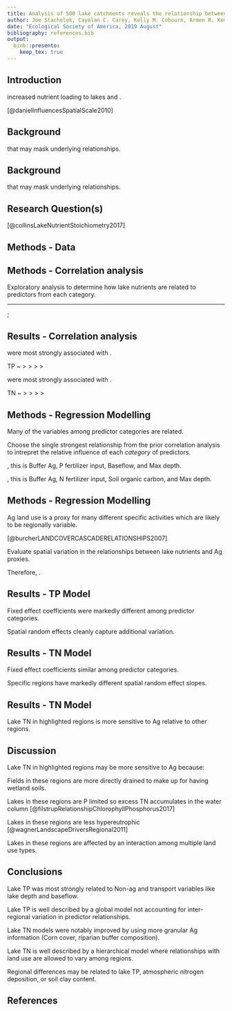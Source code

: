```yaml
---
title: Analysis of 500 lake catchments reveals the relationship between crop type, fertilizer and manure inputs and lake nutrient concentrations
author: Joe Stachelek, Cayelan C. Carey, Kelly M. Cobourn, Armen R. Kemanian, Tyler Wagner, Kathleen C. Weathers, Weizhe Weng and Patricia A. Soranno
date: "Ecological Society of America, 2019 August"
bibliography: references.bib
output: 
  binb::presento:
    keep_tex: true
---
```


## Introduction
\small

\alert{Ag land-use is associated with} increased nutrient loading to lakes and \alert{higher nutrient concentrations}.
\vspace{1em}
\begin{columns}[T]
\begin{column}{0.3\textwidth}
\includegraphics[width=3.3cm]{images/crops.png}
\end{column}
\begin{column}{0.7\textwidth}
\includegraphics[width=7cm]{images/daniel_2010.png}
\end{column}
\end{columns}
\tiny
[@danielInfluencesSpatialScale2010]

## Background
\small

\alert{Ag land-use is an aggregated measure} that may mask underlying relationships.

  \begin{figure}
    \includegraphics[width=11cm]{../../JournalSubmissions/lagos_ag/figures/cdl_vs_nlcd-1.png}
  \end{figure}

## Background
\small

\alert{Ag land-use is an aggregated measure} that may mask underlying relationships.

  \begin{figure}
    \includegraphics[width=11cm]{../../JournalSubmissions/lagos_ag/figures/satellite-1.png}
  \end{figure}

## Research Question(s)
\small

\textbf{Are more granular measures of Ag activity related to lake water quality across hundreds of lakes and their watersheds?}

\begin{columns}
\begin{column}{0.5\textwidth}
\begin{itemize}[leftmargin=*]
\item \begin{tabular}{cc}
        \raisebox{-.5\height}{\includegraphics[width=0.1\paperwidth]{images/input_key}} & Nutrient inputs
       \end{tabular}
\item \begin{tabular}{cc}
        \raisebox{-.5\height}{\includegraphics[width=0.1\paperwidth]{images/transport_key}} & Nutrient transport
        \end{tabular}
\item \begin{tabular}{cc}
        \raisebox{-.5\height}{\includegraphics[width=0.1\paperwidth]{images/proxy_key}} & Nutrient proxies
        \end{tabular}
\end{itemize}
\end{column}
\begin{column}{0.5\textwidth}
\begin{itemize}[leftmargin=*]
\item \begin{tabular}{cc}
        \raisebox{-.5\height}{\includegraphics[width=0.1\paperwidth]{images/buffer_key}} & Buffer composition
        \end{tabular}
\item \begin{tabular}{cc}
        \raisebox{-.5\height}{\includegraphics[width=0.1\paperwidth]{images/lake_key}} & Lake characteristics
        \end{tabular}
\end{itemize}
\end{column}
\end{columns}

\tiny [@collinsLakeNutrientStoichiometry2017]

## Methods - Data
\vspace{-2.5em}
\begin{figure}
\includegraphics[width=8.3cm]{../../JournalSubmissions/lagos_ag/figures/11_map-1.png}
\end{figure}

\textblockcolour{white}
\begin{textblock}{12}(1,5.9)
\small
Inputs \hspace{16pt} - Fertilizer and manure applications\\Land use \hspace{1pt} - Ag, Pasture, Row crop, Corn, Soybeans, \\ \hspace{62pt} N-fixers, Small grains\\Transport - Baseflow, Soil characteristics, Precipitation\\Buffers \hspace{11pt} - See \emph{Land use}\\Lake Characteristics - Max depth, Area, etc.
\end{textblock}

## Methods - Correlation analysis
\small

Exploratory analysis to determine how lake nutrients are related to predictors from each category.

\begin{center}
\includegraphics[width=0.85\paperwidth]{images/correlation_diagram.png}
\end{center}

____

\tikz[overlay,remember picture] \node[opacity=1, at=(current page.center)]{%
  \includegraphics[width=0.9\paperwidth]{../../JournalSubmissions/lagos_ag/figures/dotplot-1}};

## Results - Correlation analysis
\small

\alert{Lake phosphorus concentrations} were most strongly associated with \alert{lake characteristics and measures of watershed nutrient transport}.

TP ~ \raisebox{-.35\height}{\includegraphics[width=0.1\paperwidth]{images/lake_key}} > \raisebox{-.35\height}{\includegraphics[width=0.1\paperwidth]{images/transport_key}} > \raisebox{-.35\height}{\includegraphics[width=0.1\paperwidth]{images/proxy_key}} > \raisebox{-.35\height}{\includegraphics[width=0.1\paperwidth]{images/buffer_key}} > \raisebox{-.35\height}{\includegraphics[width=0.1\paperwidth]{images/input_key}}

\vspace{0.5em}

\alert{Lake nitrogen concentrations} were most strongly associated with \alert{agricultural land use and the composition of riparian buffers}.

TN ~ \raisebox{-.35\height}{\includegraphics[width=0.1\paperwidth]{images/proxy_key}} > \raisebox{-.35\height}{\includegraphics[width=0.1\paperwidth]{images/buffer_key}} > \raisebox{-.35\height}{\includegraphics[width=0.1\paperwidth]{images/input_key}} > \raisebox{-.35\height}{\includegraphics[width=0.1\paperwidth]{images/lake_key}} > \raisebox{-.35\height}{\includegraphics[width=0.1\paperwidth]{images/transport_key}}

## Methods - Regression Modelling
\small

Many of the variables among predictor categories are related.

Choose the single strongest relationship from the prior correlation analysis to intrepret the relative influence of each _category_ of predictors.

\vspace{1em}

\alert{For TP}, this is Buffer Ag, P fertilizer input, Baseflow, and Max depth.

\vspace{0.5em}

\alert{For TN}, this is Buffer Ag, N fertilizer input, Soil organic carbon, and Max depth.

<!-- [**figure**] -->

<!-- Therefore, \alert{we modelled a global relationship between most variables and lake nutrients}. -->

<!-- [**Cartoon model descriptions**] -->

<!-- Why are proxy variables used for spatial random effects? -->

<!-- Which variables were assigned to each category? -->

<!-- Modelling justification from Collins XXXX as well as Filstrup 2018. -->

## Methods - Regression Modelling
\small

Ag land use is a proxy for many different specific activities which are likely to be regionally variable. \par \vspace{-1em}\tiny[@burcherLANDCOVERCASCADERELATIONSHIPS2007]\small

Evaluate spatial variation in the relationships between lake nutrients and Ag proxies.

<!-- ### Assumption 2 -->



\begin{figure}
    \includegraphics[width=11cm]{../../JournalSubmissions/lagos_ag/figures/02_hierarchical_demo-1.png}
  \end{figure}

Therefore, \alert{we modelled the relationship between land use variables and lake nutrients as spatially variable}. 

<!-- Spatial random effects estimates are weighted by sample size. -->
<!-- \vspace{1em} -->

## Results - TP Model 
\small

Fixed effect coefficients were markedly different among predictor categories.
<!-- # Note how different in magnitude baseflow and max depth are from the others. 
A one sd change in either will have a large effect on the fitted value -->

Spatial random effects cleanly capture additional variation.

  \begin{figure}
    \includegraphics[height=5.0cm]{../../JournalSubmissions/lagos_ag/figures/tp_summary-1.png}\hspace{1em}\includegraphics[height=5.0cm]{../../JournalSubmissions/lagos_ag/figures/tp_re-1.png}
  \end{figure}
  
## Results - TN Model 
\small

Fixed effect coefficients similar among predictor categories.

Specific regions have markedly different spatial random effect slopes.

  \begin{figure}
    \includegraphics[height=5.0cm]{../../JournalSubmissions/lagos_ag/figures/tn_summary-1.png}\hspace{1em}\includegraphics[height=5.0cm]{../../JournalSubmissions/lagos_ag/figures/tn_re-1.png}
  \end{figure}
  
## Results - TN Model
\small

Lake TN in highlighted regions is more sensitive to Ag relative to other regions.
\vspace{1em}

\begin{columns}
\column{5.5cm}
  \includegraphics[width=5.5cm]{../../JournalSubmissions/lagos_ag/figures/tn_re_hu4-1.png}
\column{5.5cm}
  \includegraphics[width=5.5cm]{../../JournalSubmissions/lagos_ag/figures/tn_re_compare-1.png}
\end{columns}
  
## Discussion
\small

Lake TN in highlighted regions may be more sensitive to Ag because:
\vspace{2em}

Fields in these regions are more directly drained to make up for having wetland soils.

Lakes in these regions are P limited so excess TN accumulates in the water column \tiny[@filstrupRelationshipChlorophyllPhosphorus2017]\small

Lakes in these regions are less hypereutrophic \tiny[@wagnerLandscapeDriversRegional2011]\small
<!-- 18 percent vs 12 percent (jsta calculated) -->
<!-- TN not lower in these regions but still ... -->

Lakes in these regions are affected by an interaction among multiple land use types.



## Conclusions
\small

<!-- Both lake TP and lake TN are related to granular measures of Ag activity.  -->

Lake TP was most strongly related to Non-ag and transport variables like lake depth and baseflow. 

Lake TP is well described by a global model not accounting for inter-regional variation in predictor relationships.

\vspace{1em}

Lake TN models were notably improved by using more granular Ag information (Corn cover, riparian buffer composition). 
<!-- The Lake TN models using Corn as a primary landuse variable had higher predictive accuracy than models using row crop cover. -->

<!-- \tiny \small (cite Collins et al. 2017) -->

Lake TN is well described by a hierarchical model where relationships with land use are allowed to vary among regions. 

Regional differences may be related to lake TP, atmospheric nitrogen deposition, or soil clay content.

## References

\tiny
